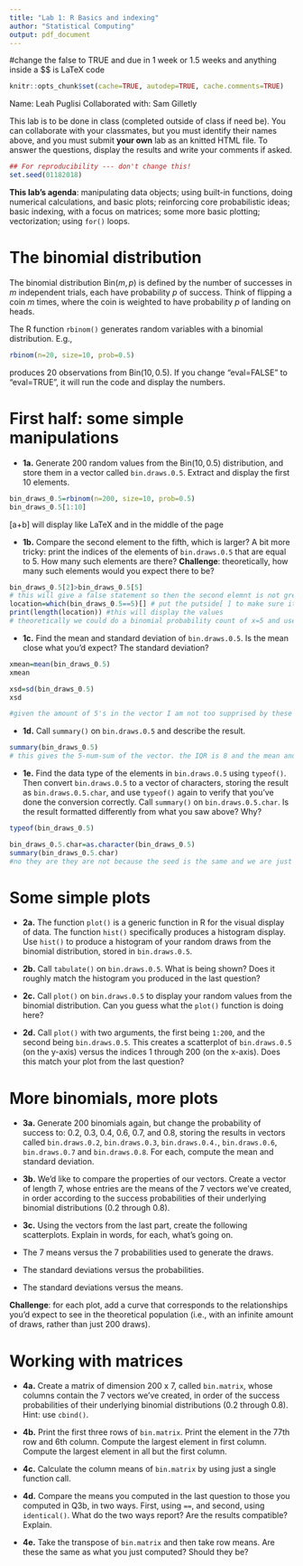 ```yaml
---
title: "Lab 1: R Basics and indexing"
author: "Statistical Computing"
output: pdf_document
---
```


#change the false to TRUE and due in 1 week or 1.5 weeks and anything inside a $$ is LaTeX code

```r
knitr::opts_chunk$set(cache=TRUE, autodep=TRUE, cache.comments=TRUE)
```

Name: Leah Puglisi 
  Collaborated with:  Sam Gilletly
  
  This lab is to be done in class (completed outside of class if need be). You can collaborate with your classmates, but you must identify their names above, and you must submit **your own** lab as an knitted HTML file. To answer the questions, display the results and write your comments if asked.


```r
## For reproducibility --- don't change this!
set.seed(01182018)
```

**This lab's agenda**: manipulating data objects; using built-in functions, doing numerical calculations, and basic plots; reinforcing core probabilistic ideas; basic indexing, with a focus on matrices; some more basic plotting; vectorization; using `for()` loops.

The binomial distribution
===

The binomial distribution $\mathrm{Bin}(m,p)$ is defined by the number of successes in $m$ independent trials, each have probability $p$ of success. Think of flipping a coin $m$ times, where the coin is weighted to have probability $p$ of landing on heads.

The R function `rbinom()` generates random variables with a binomial distribution. E.g., 

```r
rbinom(n=20, size=10, prob=0.5)
```

produces 20 observations from $\mathrm{Bin}(10,0.5)$. If you change "eval=FALSE" to "eval=TRUE", it will run the code and display the numbers.

First half: some simple manipulations
===


- **1a.** Generate 200 random values from the $\mathrm{Bin}(10,0.5)$ distribution, and store them in a vector called `bin.draws.0.5`. Extract and display the first 10 elements. 

```r
bin_draws_0.5=rbinom(n=200, size=10, prob=0.5)
bin_draws_0.5[1:10]
```
\[a+b\] will display like LaTeX and in the middle of the page 

- **1b.** Compare the second element to the fifth, which is larger? A bit more tricky: print the indices of the elements of `bin.draws.0.5` that are equal to 5. How many such elements are there? **Challenge**: theoretically, how many such elements would you expect there to be?

```r
bin_draws_0.5[2]>bin_draws_0.5[5]
# this will give a false statement so then the second elemnt is not greater than the fifth
location=which(bin_draws_0.5==5)[] # put the putside[ ] to make sure it eill display as a vector and their locations
print(length(location)) #this will display the values 
# theoretically we could do a binomial probability count of x=5 and use the binomial equation so we should get areound the 46 number of 5's and about + or - 10 5's.  
```

- **1c.** Find the mean and standard deviation of `bin.draws.0.5`. Is the mean close what you'd expect? The standard deviation?

```r
xmean=mean(bin_draws_0.5)
xmean

xsd=sd(bin_draws_0.5)
xsd

#given the amount of 5's in the vector I am not too supprised by these numbers and the mean is np=5 and so we would expect the mean to be around 5 sd=np^2 which is the root(2.5) so yes those numbers make sense 
```
  
  - **1d.** Call `summary()` on `bin.draws.0.5` and describe the result.
```r
summary(bin_draws_0.5)
# this gives the 5-num-sum of the vector. the IQR is 8 and the mean and median are about the same with means we have a fairly normal and all the quantiles are the same unit distance from each other so this indicates a really normal plot.
```

- **1e.** Find the data type of the elements in `bin.draws.0.5` using `typeof()`. Then convert `bin.draws.0.5` to a vector of characters, storing the result as `bin.draws.0.5.char`, and use `typeof()` again to verify that you've done the conversion correctly. Call `summary()` on `bin.draws.0.5.char`. Is the result formatted differently from what you saw above? Why?

```r
typeof(bin_draws_0.5)

bin_draws_0.5.char=as.character(bin_draws_0.5)
summary(bin_draws_0.5.char)
#no they are they are not because the seed is the same and we are just creating integers rahter than a vector and then getting the legth of the vector counting all the characters, and then all others will be characters and wont have numerical values 

```

Some simple plots
===

- **2a.** The function `plot()` is a generic function in R for the visual display of data. The function `hist()` specifically produces a histogram display. Use `hist()` to produce a histogram of your random draws from the binomial distribution, stored in `bin.draws.0.5`. 

- **2b.** Call `tabulate()` on `bin.draws.0.5`. What is being shown? Does it roughly match the histogram you produced in the last question?

- **2c.** Call `plot()` on `bin.draws.0.5` to display your random values from the binomial distribution. Can you guess what the `plot()` function is doing here?

- **2d.** Call `plot()` with two arguments, the first being `1:200`, and the second being `bin.draws.0.5`. This creates a scatterplot of `bin.draws.0.5` (on the y-axis) versus the indices 1 through 200 (on the x-axis). Does this match your plot from the last question?

More binomials, more plots
===

- **3a.** Generate 200 binomials again, but change the probability of success to: 0.2, 0.3, 0.4, 0.6, 0.7, and 0.8, storing the results in vectors called `bin.draws.0.2`, `bin.draws.0.3`, `bin.draws.0.4.`, `bin.draws.0.6`, `bin.draws.0.7` and  `bin.draws.0.8`. For each, compute the mean and standard deviation.

- **3b.** We'd like to compare the properties of our vectors. Create a vector of length 7, whose entries are the means of the 7 vectors we've created, in order according to the success probabilities of their underlying binomial distributions (0.2 through 0.8).

- **3c.** Using the vectors from the last part, create the following scatterplots. Explain in words, for each, what's going on.
* The 7 means versus the 7 probabilities used to generate the draws.
* The standard deviations versus the probabilities.
* The standard deviations versus the means.

**Challenge**: for each plot, add a curve that corresponds to the relationships you'd expect to see in the theoretical population (i.e., with an infinite amount of draws, rather than just 200 draws).

Working with matrices
===

- **4a.** Create a matrix of dimension 200 x 7, called `bin.matrix`, whose columns contain the 7 vectors we've created, in order of the success probabilities of their underlying binomial distributions (0.2 through 0.8). Hint: use `cbind()`. 

- **4b.** Print the first three rows of `bin.matrix`. Print the element in the 77th row and 6th column. Compute the largest element in first column. Compute the largest element in all but the first column.

- **4c.** Calculate the column means of `bin.matrix` by using just a single function call.

- **4d.** Compare the means you computed in the last question to those you computed in Q3b, in two ways. First, using `==`, and second, using `identical()`. What do the two ways report? Are the results compatible? Explain.

- **4e.** Take the transpose of `bin.matrix` and then take row means. Are these the same as what you just computed? Should they be?
  
  
